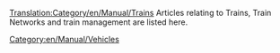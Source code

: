 [[Translation:Category/en/Manual/Trains]]
{{en/Catmore}}
Articles relating to Trains, Train Networks and train management are listed here.
[[Category:en/Manual/Vehicles]]